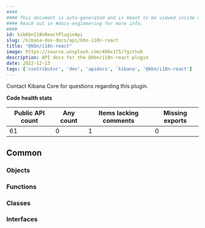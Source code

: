 ```yaml
---
####
#### This document is auto-generated and is meant to be viewed inside our experimental, new docs system.
#### Reach out in #docs-engineering for more info.
####
id: kibKbnI18nReactPluginApi
slug: /kibana-dev-docs/api/kbn-i18n-react
title: "@kbn/i18n-react"
image: https://source.unsplash.com/400x175/?github
description: API docs for the @kbn/i18n-react plugin
date: 2022-12-13
tags: ['contributor', 'dev', 'apidocs', 'kibana', '@kbn/i18n-react']
---
```




Contact Kibana Core for questions regarding this plugin.

**Code health stats**

| Public API count  | Any count | Items lacking comments | Missing exports |
|-------------------|-----------|------------------------|-----------------|
| 61 | 0 | 1 | 0 |

## Common

### Objects
<DocDefinitionList data={kbnI18nReactObj.common.objects}/>

### Functions
<DocDefinitionList data={kbnI18nReactObj.common.functions}/>

### Classes
<DocDefinitionList data={kbnI18nReactObj.common.classes}/>

### Interfaces
<DocDefinitionList data={kbnI18nReactObj.common.interfaces}/>


